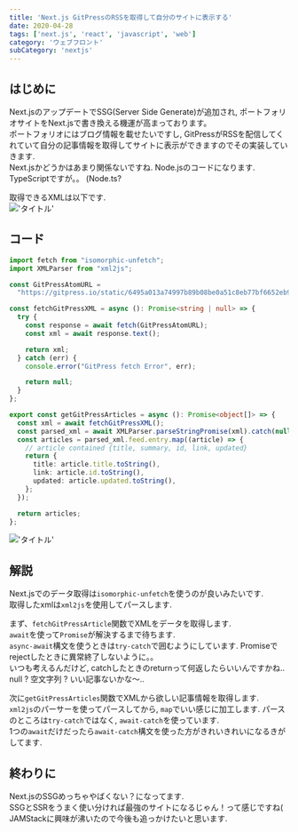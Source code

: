 ```yaml
---
title: 'Next.js GitPressのRSSを取得して自分のサイトに表示する'
date: 2020-04-28
tags: ['next.js', 'react', 'javascript', 'web']
category: 'ウェブフロント'
subCategory: 'nextjs'
---
```


## はじめに

Next.jsのアップデートでSSG(Server Side Generate)が追加され,
ポートフォリオサイトをNext.jsで書き換える機運が高まっております。\
ポートフォリオにはブログ情報を載せたいですし,
GitPressがRSSを配信してくれていて自分の記事情報を取得してサイトに表示ができますのでその実装していきます.\
Next.jsかどうかはあまり関係ないですね. Node.jsのコードになります.\
TypeScriptですが。。 (Node.ts?

取得できるXMLは以下です.\
!['タイトル'](https://i.gyazo.com/038ac7d19f26f44379bb311ca6caefdb.png)

## コード

```typescript
import fetch from "isomorphic-unfetch";
import XMLParser from "xml2js";

const GitPressAtomURL =
  "https://gitpress.io/static/6495a013a74997b89b08be0a51c8eb77bf6652eb934985f92035eb8b75b813d7/atom.xml";

const fetchGitPressXML = async (): Promise<string | null> => {
  try {
    const response = await fetch(GitPressAtomURL);
    const xml = await response.text();

    return xml;
  } catch (err) {
    console.error("GitPress fetch Error", err);

    return null;
  }
};

export const getGitPressArticles = async (): Promise<object[]> => {
  const xml = await fetchGitPressXML();
  const parsed_xml = await XMLParser.parseStringPromise(xml).catch(null);
  const articles = parsed_xml.feed.entry.map((article) => {
    // article contained {title, summary, id, link, updated}
    return {
      title: article.title.toString(),
      link: article.id.toString(),
      updated: article.updated.toString(),
    };
  });

  return articles;
};
```

!['タイトル'](https://i.gyazo.com/a89572795f25ba3df45f7eab640f6824.png)

## 解説

Next.jsでのデータ取得は`isomorphic-unfetch`を使うのが良いみたいです.\
取得したxmlは`xml2js`を使用してパースします.

まず、`fetchGitPressArticle`関数でXMLをデータを取得します.\
`await`を使って`Promise`が解決するまで待ちます.\
`async-await`構文を使うときは`try-catch`で囲むようにしています. Promiseでrejectしたときに異常終了しないように。。\
いつも考えるんだけど, catchしたときのreturnって何返したらいいんですかね..\
null ? 空文字列 ? いい記事ないかな〜..

次に`getGitPressArticles`関数でXMLから欲しい記事情報を取得します.\
`xml2js`のパーサーを使ってパースしてから, `map`でいい感じに加工します. パースのところは`try-catch`ではなく,
`await-catch`を使っています.\
1つの`await`だけだったら`await-catch`構文を使った方がきれいきれいになるきがしてます.

## 終わりに

Next.jsのSSGめっちゃやばくない？になってます.\
SSGとSSRをうまく使い分ければ最強のサイトになるじゃん！って感じですね(\
JAMStackに興味が沸いたので今後も追っかけたいと思います.

